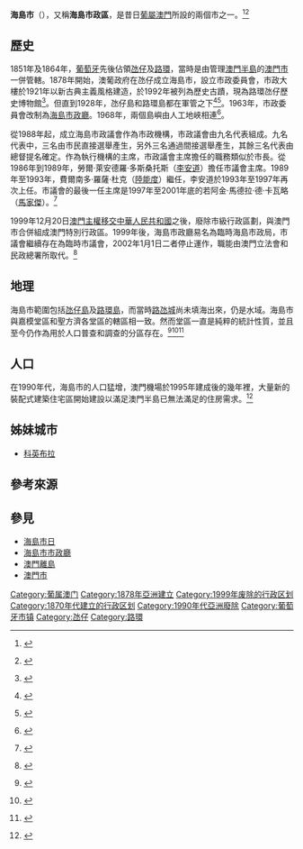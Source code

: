 {{Infobox settlement
| name = 海島市
| native_name = {{nobold|{{lang|pt|Concelho das Ilhas}}}}
| native_name_lang = pt
| settlement_type = 市
| image_flag = Mca-ilhas_flag.png
| image_seal = Mca-ilhas.png
| image_map = Concelho das Ilhas, Macau - Location map.svg
| map_caption = 海岛市位于今天的[[氹仔|氹仔]]和[[路环|路环]]
}}
'''海島市'''（{{lang-pt|Concelho das Ilhas}}），又稱'''海島市政區'''，是昔日[[葡屬澳門|葡屬澳門]]所設的兩個市之一。<ref>{{Internetquelle |url=https://geographic.org/geographic_names/name.php?uni=-1769607&fid=3825&c=macau |titel=Concelho das Ilhas, Macau - Geographical Names, map, geographic coordinates |zugriff=2019-03-10 }} {{Wayback|url=https://geographic.org/geographic_names/name.php?uni=-1769607&fid=3825&c=macau |date=20220323082039 }}</ref><ref name=":1">{{Internetquelle |url=https://bo.io.gov.mo/bo/i/2001/51/lei17.asp |titel=Imprensa Oficial - Lei n.º 17/2001 |zugriff=2019-03-10 }} {{Wayback|url=https://bo.io.gov.mo/bo/i/2001/51/lei17.asp |date=20210506010318 }}</ref>

== 歷史 ==
1851年及1864年，[[葡萄牙|葡萄牙]]先後佔領[[氹仔|氹仔]]及[[路環|路環]]，當時是由管理[[澳門半島|澳門半島]]的[[澳門市|澳門市]]一併管轄。1878年開始，澳葡政府在氹仔成立海島市，設立市政委員會，市政大樓於1921年以新古典主義風格建造，於1992年被列為歷史古蹟，現為路環氹仔歷史博物館<ref>{{Internetquelle |url=https://bo.io.gov.mo/bo/i/92/52/declei83.asp |titel=Imprensa Oficial - Decreto-Lei n.º 83/92/M |zugriff=2019-03-10 }} {{Wayback|url=https://bo.io.gov.mo/bo/i/92/52/declei83.asp |date=20200810032125 }}</ref>。但直到1928年，氹仔島和路環島都在軍管之下<ref>{{Internetquelle |url=https://www.google.de/maps/place/Chapel+of+St.+Francis+Xavier+%E8%B7%AF%E7%92%B0%E8%81%96%E6%96%B9%E6%BF%9F%E5%90%84%E5%A0%82/@22.1175928,113.5532713,17.75z/data=!4m5!3m4!1s0x34017035a9ba8f55:0xd1e82d5d425a54ba!8m2!3d22.1168915!4d113.5514809 |titel=Chapel of St. Francis Xavier 路環聖方濟各堂 |zugriff=2019-03-10 |sprache=de-US }} {{Wayback|url=https://www.google.de/maps/place/Chapel+of+St.+Francis+Xavier+%E8%B7%AF%E7%92%B0%E8%81%96%E6%96%B9%E6%BF%9F%E5%90%84%E5%A0%82/@22.1175928,113.5532713,17.75z/data=!4m5!3m4!1s0x34017035a9ba8f55:0xd1e82d5d425a54ba!8m2!3d22.1168915!4d113.5514809 |date=20220323082041 }}</ref><ref>{{Internetquelle |url=https://www.google.de/maps/place/Our+Lady+of+Carmel+Church/@22.1526741,113.5588713,17.75z/data=!4m5!3m4!1s0x34017008e81d0fff:0xbc56d5ebde0510d0!8m2!3d22.1534706!4d113.5587671 |titel=Our Lady of Carmel Church |zugriff=2019-03-10 |sprache=de-US }} {{Wayback|url=https://www.google.de/maps/place/Our+Lady+of+Carmel+Church/@22.1526741,113.5588713,17.75z/data=!4m5!3m4!1s0x34017008e81d0fff:0xbc56d5ebde0510d0!8m2!3d22.1534706!4d113.5587671 |date=20220323082039 }}</ref>。1963年，市政委員會改制為[[海島市政廳|海島市政廳]]。1968年，兩個島嶼由人工地峽相連<ref>{{Literatur |Autor=Izumi Kuroishi |Titel=Constructing the Colonized Land: Entwined Perspectives of East Asia around WWII |Hrsg= |Sammelwerk= |Band= |Nummer= |Auflage= |Verlag=Routledge |Ort= |Datum=2016 |ISBN= |Seiten=}}</ref>。

從1988年起，成立海島市政議會作為市政機構，市政議會由九名代表組成。九名代表中，三名由市民直接選舉產生，另外三名通過間接選舉產生，其餘三名代表由總督提名確定。作為執行機構的主席，市政議會主席擔任的職務類似於市長。從1986年到1989年，勞爾·萊安德羅·多斯桑托斯（[[李安道_(海島市)|李安道]]）擔任市議會主席。1989年至1993年，費爾南多·羅薩·杜克（[[陸能度|陸能度]]）繼任，李安道於1993年至1997年再次上任。市議會的最後一任主席是1997年至2001年底的若阿金·馬德拉·德·卡瓦略（[[馬家傑|馬家傑]]）。<ref>{{Internetquelle |autor= |url=https://images.io.gov.mo/bo/ii/95/19/avisosoficiais-19-95.pdf |titel=Avisos e anúncios oficiais |werk=Boletim oficial de Macau - II série, N.° 19 |hrsg= |datum=1995-05-10 |zugriff=2019-03-10 |sprache=pt }} {{Wayback|url=https://images.io.gov.mo/bo/ii/95/19/avisosoficiais-19-95.pdf |date=20180508080519 }}</ref>

1999年12月20日[[澳門主權移交|澳門主權移交]][[中華人民共和國|中華人民共和國]]之後，廢除市級行政區劃，與澳門市合併組成澳門特別行政區。1999年後，海島市政廳易名為臨時海島市政局，市議會繼續存在為臨時市議會，2002年1月1日二者停止運作，職能由澳門立法會和民政總署所取代。<ref>{{Internetquelle |url=https://bo.io.gov.mo/bo/i/1999/01/lei01.asp |titel=Imprensa Oficial - Lei n.º 1/1999 |zugriff=2019-03-10 }} {{Wayback|url=https://bo.io.gov.mo/bo/i/1999/01/lei01.asp |date=20220320102611 }}</ref>

==地理==
海島市範圍包括[[氹仔島|氹仔島]]及[[路環島|路環島]]，而當時[[路氹城|路氹城]]尚未填海出來，仍是水域。海島市與嘉模堂區和聖方濟各堂區的轄區相一致。然而堂區一直是純粹的統計性質，並且至今仍作為用於人口普查和調查的分區存在。<ref>{{Internetquelle |url=https://theoccasionaltraveller.com/taipa-and-coloane-macau/ |titel=Taipa and Coloane - Macau beyond the casinos |datum=2015-07-27 |zugriff=2019-03-10 |sprache=en-US }} {{Wayback|url=https://theoccasionaltraveller.com/taipa-and-coloane-macau/ |date=20210412210921 }}</ref><ref name=":2">{{Internetquelle |url=https://www.dscc.gov.mo/ENG/knowledge/geo_statistic.html |titel=Cartography and Cadastre Bureau |zugriff=2019-03-10 }} {{Wayback|url=https://www.dscc.gov.mo/ENG/knowledge/geo_statistic.html |date=20180929085121 }}</ref><ref>{{Internetquelle |autor= |url=https://urbanplanning.dssopt.gov.mo/pt/download/1st_booklet.pdf |titel=Novos Aterros Urbanos de Macau - Brochura publicitária |werk= |hrsg= |datum= |zugriff=2019-03-10 |sprache=pt }} {{Wayback|url=https://urbanplanning.dssopt.gov.mo/pt/download/1st_booklet.pdf |date=20220323082041 }}</ref>

==人口==
在1990年代，海島市的人口猛增，澳門機場於1995年建成後的幾年裡，大量新的裝配式建築住宅區開始建設以滿足澳門半島已無法滿足的住房需求。<ref>{{Internetquelle |url=https://www.maximrecruitment.com/news/post/macau-s-construction-boom/ |titel=Macau’s Construction Boom - Maxim Recruitment |zugriff=2019-03-10 }} {{Wayback|url=https://www.maximrecruitment.com/news/post/macau-s-construction-boom/ |date=20210417233036 }}</ref>

== 姊妹城市 ==
*{{POR}}[[科英布拉|科英布拉]]

==參考來源==
{{reflist|30em}}

== 參見 ==
*[[海島市日|海島市日]]
*[[海島市政廳|海島市市政廳]]
*[[澳門離島|澳門離島]]
*[[澳門市|澳門市]]

{{澳門已消失建制}}
{{Macau topics}}

[[Category:葡属澳门|Category:葡属澳门]]
[[Category:1878年亞洲建立|Category:1878年亞洲建立]]
[[Category:1999年废除的行政区划|Category:1999年废除的行政区划]]
[[Category:1870年代建立的行政区划|Category:1870年代建立的行政区划]]
[[Category:1990年代亞洲廢除|Category:1990年代亞洲廢除]]
[[Category:葡萄牙市镇|Category:葡萄牙市镇]]
[[Category:氹仔|Category:氹仔]]
[[Category:路環|Category:路環]]